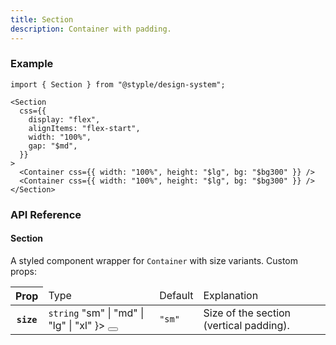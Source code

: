 ```yaml
---
title: Section
description: Container with padding.
---
```


### Example

<Preview>
  <Section
    css={{
      display: "flex",
      alignItems: "flex-start",
      width: "100%",
      gap: "$md",
    }}
  >
    <Container css={{ width: "100%", height: "$lg", bg: "$bg300" }} />
    <Container css={{ width: "100%", height: "$lg", bg: "$bg300" }} />
  </Section>
</Preview>

```tsx outline=true
import { Section } from "@styple/design-system";

<Section
  css={{
    display: "flex",
    alignItems: "flex-start",
    width: "100%",
    gap: "$md",
  }}
>
  <Container css={{ width: "100%", height: "$lg", bg: "$bg300" }} />
  <Container css={{ width: "100%", height: "$lg", bg: "$bg300" }} />
</Section>
```

### API Reference

#### Section

A styled component wrapper for `Container` with size variants. Custom props:

<Table>
  <Thead>
    <Tr>
      <Th>Prop</Th>
      <Td>Type</Td>
      <Td>Default</Td>
      <Td>Explanation</Td>
    </Tr>
  </Thead>
  <Tbody>
    <Tr>
      <Th>
        <Code>size</Code>
      </Th>
      <Td>
        <Code color="normal">string</Code>
        <Popover content={
          <Code color="normal">"sm" | "md" | "lg" | "xl"</Code>
        }>
          <Button highlight size="circle" aria-label="Expanded prop type toggle" css={{
            size: "24px",
            p: 0,
            ml: "$xs",
            lineHeight: 0
          }}><Info size={16} style={{ verticalAlign: "middle" }} /></Button>
        </Popover>
      </Td>
      <Td><Code color="normal">"sm"</Code></Td>
      <Td><Text>Size of the section (vertical padding).</Text></Td>
    </Tr>
  </Tbody>
</Table>
